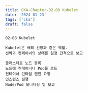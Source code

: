 ```yaml
---
title: CKA-Chapter-02-08 Kubelet
date: '2024-01-23'
tags: ['cka']
draft: false
---
```


```
02-08 Kubelet
```

```
Kubelet은 배의 선장과 같은 역할.
선박과 컨테이너의 상태를 일정 간격으로 보고

클러스터로 노드 등록
노드에 컨테이너나 Pod를 로드
컨테이너 런타임 엔진 요청
인스턴스 실행
Node/Pod 모니터링 및 보고
```